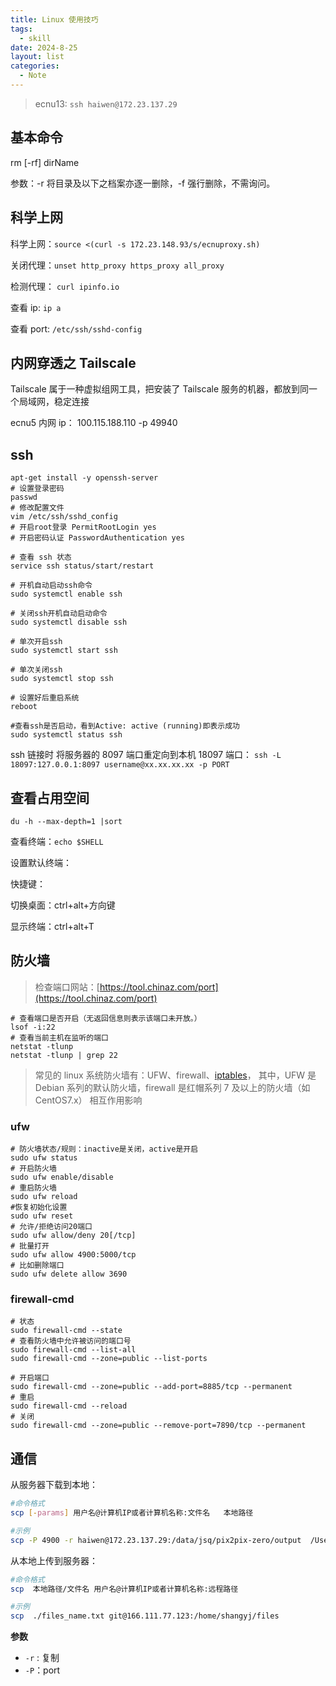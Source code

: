 ```yaml
---
title: Linux 使用技巧
tags:
  - skill
date: 2024-8-25
layout: list
categories:
  - Note
---
```


> ecnu13: `ssh haiwen@172.23.137.29`

## 基本命令

rm [-rf] dirName

参数：-r 将目录及以下之档案亦逐一删除，-f 强行删除，不需询问。

## 科学上网

科学上网：`source <(curl -s 172.23.148.93/s/ecnuproxy.sh)`

关闭代理：`unset http_proxy https_proxy all_proxy`

检测代理： `curl ipinfo.io`

查看 ip: `ip a`

查看 port: `/etc/ssh/sshd-config`

## 内网穿透之 Tailscale

Tailscale 属于一种虚拟组网工具，把安装了 Tailscale 服务的机器，都放到同一个局域网，稳定连接

ecnu5 内网 ip： 100.115.188.110 -p 49940

## ssh

```shell
apt-get install -y openssh-server
# 设置登录密码
passwd
# 修改配置文件
vim /etc/ssh/sshd_config
# 开启root登录 PermitRootLogin yes
# 开启密码认证 PasswordAuthentication yes

# 查看 ssh 状态
service ssh status/start/restart

# 开机自动启动ssh命令
sudo systemctl enable ssh

# 关闭ssh开机自动启动命令
sudo systemctl disable ssh

# 单次开启ssh
sudo systemctl start ssh

# 单次关闭ssh
sudo systemctl stop ssh

# 设置好后重启系统
reboot

#查看ssh是否启动，看到Active: active (running)即表示成功
sudo systemctl status ssh

```

ssh 链接时 将服务器的 8097 端口重定向到本机 18097 端口： `ssh -L 18097:127.0.0.1:8097 username@xx.xx.xx.xx -p PORT`

## 查看占用空间

`du -h --max-depth=1 |sort`

查看终端：`echo $SHELL`

设置默认终端：

快捷键：

切换桌面：ctrl+alt+方向键

显示终端：ctrl+alt+T

## 防火墙

> 检查端口网站：[https://tool.chinaz.com/port](https://tool.chinaz.com/port)

```shell
# 查看端口是否开启（无返回信息则表示该端口未开放。）
lsof -i:22
# 查看当前主机在监听的端口
netstat -tlunp
netstat -tlunp | grep 22
```

> 常见的 linux 系统防火墙有：UFW、firewall、[iptables](https://so.csdn.net/so/search?q=iptables&spm=1001.2101.3001.7020)，
> 其中，UFW 是 Debian 系列的默认防火墙，firewall 是红帽系列 7 及以上的防火墙（如 CentOS7.x）
> 相互作用影响

### ufw

```shell
# 防火墙状态/规则：inactive是关闭，active是开启
sudo ufw status
# 开启防火墙
sudo ufw enable/disable
# 重启防火墙
sudo ufw reload
#恢复初始化设置
sudo ufw reset
# 允许/拒绝访问20端口
sudo ufw allow/deny 20[/tcp]
# 批量打开
sudo ufw allow 4900:5000/tcp
# 比如删除端口
sudo ufw delete allow 3690

```

### firewall-cmd

```shell
# 状态
sudo firewall-cmd --state
# 查看防火墙中允许被访问的端口号
sudo firewall-cmd --list-all
sudo firewall-cmd --zone=public --list-ports

# 开启端口
sudo firewall-cmd --zone=public --add-port=8885/tcp --permanent
# 重启
sudo firewall-cmd --reload
# 关闭
sudo firewall-cmd --zone=public --remove-port=7890/tcp --permanent

```

## 通信

从服务器下载到本地：

```bash
#命令格式
scp [-params] 用户名@计算机IP或者计算机名称:文件名   本地路径

#示例
scp -P 4900 -r haiwen@172.23.137.29:/data/jsq/pix2pix-zero/output  /Users/heavenmei/Documents/homework/CV/HW/p2p
```

从本地上传到服务器：

```bash
#命令格式
scp  本地路径/文件名 用户名@计算机IP或者计算机名称:远程路径

#示例
scp  ./files_name.txt git@166.111.77.123:/home/shangyj/files

```

**参数**

- `-r` : 复制
- `-P`：port
